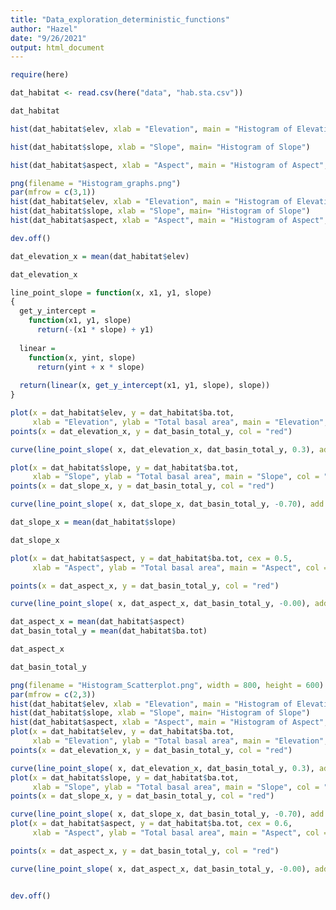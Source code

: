 ```yaml
---
title: "Data_exploration_deterministic_functions"
author: "Hazel"
date: "9/26/2021"
output: html_document
---
```


```r
require(here)
```

```r
dat_habitat <- read.csv(here("data", "hab.sta.csv"))

dat_habitat
```
```r
hist(dat_habitat$elev, xlab = "Elevation", main = "Histogram of Elevation")
```
```r
hist(dat_habitat$slope, xlab = "Slope", main= "Histogram of Slope")
```
```r
hist(dat_habitat$aspect, xlab = "Aspect", main = "Histogram of Aspect", breaks = 15)
```

```r
png(filename = "Histogram_graphs.png")
par(mfrow = c(3,1))
hist(dat_habitat$elev, xlab = "Elevation", main = "Histogram of Elevation")
hist(dat_habitat$slope, xlab = "Slope", main= "Histogram of Slope")
hist(dat_habitat$aspect, xlab = "Aspect", main = "Histogram of Aspect", breaks = 15)

dev.off()
```
```r
dat_elevation_x = mean(dat_habitat$elev)

dat_elevation_x
```
```r
line_point_slope = function(x, x1, y1, slope)
{
  get_y_intercept = 
    function(x1, y1, slope) 
      return(-(x1 * slope) + y1)
  
  linear = 
    function(x, yint, slope) 
      return(yint + x * slope)
  
  return(linear(x, get_y_intercept(x1, y1, slope), slope))
}
```

```r
plot(x = dat_habitat$elev, y = dat_habitat$ba.tot, 
     xlab = "Elevation", ylab = "Total basal area", main = "Elevation", col = "forestgreen", bg = "lightgreen", cex = 0.5)
points(x = dat_elevation_x, y = dat_basin_total_y, col = "red")

curve(line_point_slope( x, dat_elevation_x, dat_basin_total_y, 0.3), add = TRUE, col = adjustcolor(col = "darkblue"))
```

```r
plot(x = dat_habitat$slope, y = dat_habitat$ba.tot, 
     xlab = "Slope", ylab = "Total basal area", main = "Slope", col = "forestgreen", bg = "lightgreen", cex = 0.7)
points(x = dat_slope_x, y = dat_basin_total_y, col = "red")

curve(line_point_slope( x, dat_slope_x, dat_basin_total_y, -0.70), add = TRUE, col = adjustcolor(col = "darkblue"))
```
```r
dat_slope_x = mean(dat_habitat$slope)

dat_slope_x

```


```r
plot(x = dat_habitat$aspect, y = dat_habitat$ba.tot, cex = 0.5,
     xlab = "Aspect", ylab = "Total basal area", main = "Aspect", col = "forestgreen", bg = "lightgreen")

points(x = dat_aspect_x, y = dat_basin_total_y, col = "red")

curve(line_point_slope( x, dat_aspect_x, dat_basin_total_y, -0.00), add = TRUE, col = adjustcolor(col = "darkblue"))

```

```r
dat_aspect_x = mean(dat_habitat$aspect)
dat_basin_total_y = mean(dat_habitat$ba.tot)

dat_aspect_x

dat_basin_total_y
```

```r
png(filename = "Histogram_Scatterplot.png", width = 800, height = 600)
par(mfrow = c(2,3))
hist(dat_habitat$elev, xlab = "Elevation", main = "Histogram of Elevation")
hist(dat_habitat$slope, xlab = "Slope", main= "Histogram of Slope")
hist(dat_habitat$aspect, xlab = "Aspect", main = "Histogram of Aspect", breaks = 15)
plot(x = dat_habitat$elev, y = dat_habitat$ba.tot, 
     xlab = "Elevation", ylab = "Total basal area", main = "Elevation", col = "forestgreen", bg = "lightgreen", cex = 0.6)
points(x = dat_elevation_x, y = dat_basin_total_y, col = "red")

curve(line_point_slope( x, dat_elevation_x, dat_basin_total_y, 0.3), add = TRUE, col = adjustcolor(col = "darkblue"))
plot(x = dat_habitat$slope, y = dat_habitat$ba.tot, 
     xlab = "Slope", ylab = "Total basal area", main = "Slope", col = "forestgreen", bg = "lightgreen", cex = 0.6)
points(x = dat_slope_x, y = dat_basin_total_y, col = "red")

curve(line_point_slope( x, dat_slope_x, dat_basin_total_y, -0.70), add = TRUE, col = adjustcolor(col = "darkblue"))
plot(x = dat_habitat$aspect, y = dat_habitat$ba.tot, cex = 0.6,
     xlab = "Aspect", ylab = "Total basal area", main = "Aspect", col = "forestgreen", bg = "lightgreen")

points(x = dat_aspect_x, y = dat_basin_total_y, col = "red")

curve(line_point_slope( x, dat_aspect_x, dat_basin_total_y, -0.00), add = TRUE, col = adjustcolor(col = "darkblue"))


dev.off()
```



